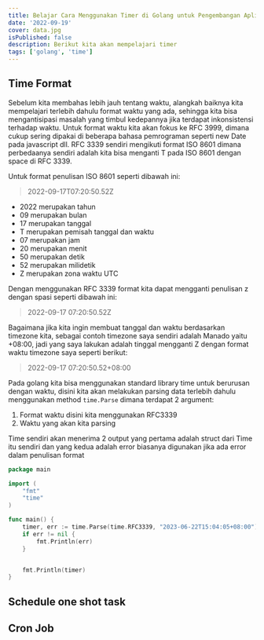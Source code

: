 ```yaml
---
title: Belajar Cara Menggunakan Timer di Golang untuk Pengembangan Aplikasi Anda
date: '2022-09-19'
cover: data.jpg
isPublished: false
description: Berikut kita akan mempelajari timer
tags: ['golang', 'time']
---
```


## Time Format

Sebelum kita membahas lebih jauh tentang waktu, alangkah baiknya kita mempelajari terlebih dahulu format waktu yang ada, sehingga kita bisa mengantisipasi
masalah yang timbul kedepannya jika terdapat inkonsistensi terhadap waktu. Untuk format waktu kita akan fokus ke RFC 3999, dimana cukup sering dipakai di beberapa
bahasa pemrograman seperti new Date pada javascript dll. RFC 3339 sendiri mengikuti format ISO 8601 dimana perbedaanya sendiri adalah kita bisa menganti T pada ISO 8601
dengan space di RFC 3339.

Untuk format penulisan ISO 8601 seperti dibawah ini:

> 2022-09-17T07:20:50.52Z

-   2022 merupakan tahun
-   09 merupakan bulan
-   17 merupakan tanggal
-   T merupakan pemisah tanggal dan waktu
-   07 merupakan jam
-   20 merupakan menit
-   50 merupakan detik
-   52 merupakan milidetik
-   Z merupakan zona waktu UTC

Dengan menggunakan RFC 3339 format kita dapat mengganti penulisan z dengan spasi seperti dibawah ini:

> 2022-09-17 07:20:50.52Z

Bagaimana jika kita ingin membuat tanggal dan waktu berdasarkan timezone kita, sebagai contoh timezone saya sendiri adalah Manado yaitu +08:00, jadi yang saya lakukan
adalah tinggal mengganti Z dengan format waktu timezone saya seperti berikut:

> 2022-09-17 07:20:50.52+08:00

Pada golang kita bisa menggunakan standard library time untuk berurusan dengan waktu, disini kita akan melakukan parsing data terlebih dahulu
menggunakan method `time.Parse` dimana terdapat 2 argument:

1. Format waktu disini kita menggunakan RFC3339
2. Waktu yang akan kita parsing

Time sendiri akan menerima 2 output yang pertama adalah struct dari Time itu sendiri dan yang kedua adalah error biasanya digunakan jika ada
error dalam penulisan format

```go showlinenumbers theme=orange
package main

import (
	"fmt"
	"time"
)

func main() {
	timer, err := time.Parse(time.RFC3339, "2023-06-22T15:04:05+08:00")
	if err != nil {
		fmt.Println(err)
	}


	fmt.Println(timer)
}
```

## Schedule one shot task

## Cron Job
